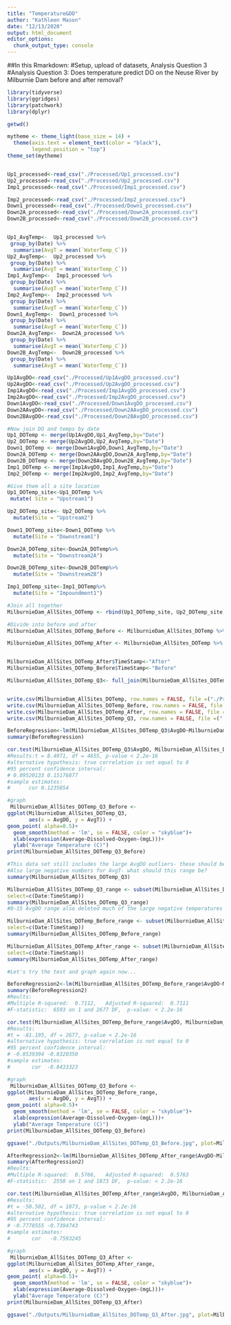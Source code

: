```yaml
---
title: "Temperature&DO"
author: "Kathleen Mason"
date: "12/13/2020"
output: html_document
editor_options: 
  chunk_output_type: console
---
```


##In this Rmarkdown:
#Setup, upload of datasets, Analysis Question 3
#Analysis Question 3: Does temperature predict DO on the Neuse River by Milburnie Dam before and after removal?



```r
library(tidyverse)
library(ggridges)
library(patchwork)
library(dplyr)

getwd()

mytheme <- theme_light(base_size = 14) +
  theme(axis.text = element_text(color = "black"), 
        legend.position = "top")
theme_set(mytheme)


Up1_processed<-read_csv("./Processed/Up1_processed.csv")
Up2_processed<-read_csv("./Processed/Up2_processed.csv")
Imp1_processed<-read_csv("./Processed/Imp1_processed.csv")

Imp2_processed<-read_csv("./Processed/Imp2_processed.csv")
Down1_processed<-read_csv("./Processed/Down1_processed.csv")
Down2A_processed<-read_csv("./Processed/Down2A_processed.csv")
Down2B_processed<-read_csv("./Processed/Down2B_processed.csv")


Up1_AvgTemp<-  Up1_processed %>%
 group_by(Date) %>%
  summarise(AvgT = mean(`WaterTemp_C`))
Up2_AvgTemp<-  Up2_processed %>%
 group_by(Date) %>%
  summarise(AvgT = mean(`WaterTemp_C`))
Imp1_AvgTemp<-  Imp1_processed %>%
 group_by(Date) %>%
  summarise(AvgT = mean(`WaterTemp_C`))
Imp2_AvgTemp<-  Imp2_processed %>%
 group_by(Date) %>%
  summarise(AvgT = mean(`WaterTemp_C`))
Down1_AvgTemp<-  Down1_processed %>%
 group_by(Date) %>%
  summarise(AvgT = mean(`WaterTemp_C`))
Down2A_AvgTemp<-  Down2A_processed %>%
 group_by(Date) %>%
  summarise(AvgT = mean(`WaterTemp_C`))
Down2B_AvgTemp<-  Down2B_processed %>%
 group_by(Date) %>%
  summarise(AvgT = mean(`WaterTemp_C`))

Up1AvgDO<-read_csv("./Processed/Up1AvgDO_processed.csv")
Up2AvgDO<-read_csv("./Processed/Up2AvgDO_processed.csv")
Imp1AvgDO<-read_csv("./Processed/Imp1AvgDO_processed.csv")
Imp2AvgDO<-read_csv("./Processed/Imp2AvgDO_processed.csv")
Down1AvgDO<-read_csv("./Processed/Down1AvgDO_processed.csv")
Down2AAvgDO<-read_csv("./Processed/Down2AAvgDO_processed.csv")
Down2BAvgDO<-read_csv("./Processed/Down2BAvgDO_processed.csv")

#Now join DO and temps by date
Up1_DOTemp <- merge(Up1AvgDO,Up1_AvgTemp,by="Date")
Up2_DOTemp <- merge(Up2AvgDO,Up2_AvgTemp,by="Date")
Down1_DOTemp <- merge(Down1AvgDO,Down1_AvgTemp,by="Date")
Down2A_DOTemp <- merge(Down2AAvgDO,Down2A_AvgTemp,by="Date")
Down2B_DOTemp <- merge(Down2BAvgDO,Down2B_AvgTemp,by="Date")
Imp1_DOTemp <- merge(Imp1AvgDO,Imp1_AvgTemp,by="Date")
Imp2_DOTemp <- merge(Imp2AvgDO,Imp2_AvgTemp,by="Date")

#Give them all a site location
Up1_DOTemp_site<-Up1_DOTemp %>% 
 mutate( Site = "Upstream1")

Up2_DOTemp_site<- Up2_DOTemp %>% 
  mutate(Site = "Upstream2")

Down1_DOTemp_site<-Down1_DOTemp %>% 
  mutate(Site = "Downstream1")

Down2A_DOTemp_site<-Down2A_DOTemp%>% 
  mutate(Site = "Downstream2A")

Down2B_DOTemp_site<-Down2B_DOTemp%>% 
  mutate(Site = "Downstream2B")

Imp1_DOTemp_site<-Imp1_DOTemp%>% 
  mutate(Site = "Impoundment1")

#Join all together
MilburnieDam_AllSites_DOTemp <- rbind(Up1_DOTemp_site, Up2_DOTemp_site, Down1_DOTemp_site, Down2A_DOTemp_site, Down2B_DOTemp_site, Imp1_DOTemp_site)

#Divide into before and after
MilburnieDam_AllSites_DOTemp_Before <- MilburnieDam_AllSites_DOTemp %>% filter(Date < as.Date("2017-09-21"))

MilburnieDam_AllSites_DOTemp_After <- MilburnieDam_AllSites_DOTemp %>% filter(Date > as.Date("2017-09-21"))


MilburnieDam_AllSites_DOTemp_After$TimeStamp<-"After"
MilburnieDam_AllSites_DOTemp_Before$TimeStamp<-"Before"

MilburnieDam_AllSites_DOTemp_Q3<- full_join(MilburnieDam_AllSites_DOTemp_After, MilburnieDam_AllSites_DOTemp_Before)


write.csv(MilburnieDam_AllSites_DOTemp, row.names = FALSE, file =("./Processed/MilburnieDam_AllSites_DOTemp_processed.csv"))
write.csv(MilburnieDam_AllSites_DOTemp_Before, row.names = FALSE, file =("./Processed/MilburnieDam_AllSites_DOTemp_Before_processed.csv"))
write.csv(MilburnieDam_AllSites_DOTemp_After, row.names = FALSE, file =("./Processed/MilburnieDam_AllSites_DOTemp_After_processed.csv"))
write.csv(MilburnieDam_AllSites_DOTemp_Q3, row.names = FALSE, file =("./Processed/MilburnieDam_AllSites_DOTemp_Q3_processed.csv"))


```

```r

BeforeRegression<-lm(MilburnieDam_AllSites_DOTemp_Q3$AvgDO~MilburnieDam_AllSites_DOTemp_Q3$AvgT)
summary(BeforeRegression)

cor.test(MilburnieDam_AllSites_DOTemp_Q3$AvgDO, MilburnieDam_AllSites_DOTemp_Q3$AvgT)
#Results:t = 8.4971, df = 4655, p-value < 2.2e-16
#alternative hypothesis: true correlation is not equal to 0
#95 percent confidence interval:
# 0.09520133 0.15176877
#sample estimates:
#      cor 0.1235854 

#graph
 MilburnieDam_AllSites_DOTemp_Q3_Before <-
ggplot(MilburnieDam_AllSites_DOTemp_Q3, 
       aes(x = AvgDO, y = AvgT)) + 
geom_point( alpha=0.5)+
  geom_smooth(method = 'lm', se = FALSE, color = "skyblue")+
  xlab(expression(Average~Dissolved~Oxygen~(mgL)))+
  ylab("Average Temperature (C)")
print(MilburnieDam_AllSites_DOTemp_Q3_Before)

#This data set still includes the large AvgDO outliers- these should be removed- make range 0-15 AvgDO again
#Also large negative numbers for AvgT- what should this range be?
summary(MilburnieDam_AllSites_DOTemp_Q3)

```

```r

MilburnieDam_AllSites_DOTemp_Q3_range <- subset(MilburnieDam_AllSites_DOTemp_Q3, AvgDO >= 0 & AvgDO  <= 15, 
select=c(Date:TimeStamp))
summary(MilburnieDam_AllSites_DOTemp_Q3_range)
#0-15 AvgDO range also deleted much of the large negative temperatures too

MilburnieDam_AllSites_DOTemp_Before_range <- subset(MilburnieDam_AllSites_DOTemp_Before, AvgDO >= 0 & AvgDO  <= 15, 
select=c(Date:TimeStamp))
summary(MilburnieDam_AllSites_DOTemp_Before_range)

MilburnieDam_AllSites_DOTemp_After_range <- subset(MilburnieDam_AllSites_DOTemp_After, AvgDO >= 0 & AvgDO  <= 15, 
select=c(Date:TimeStamp))
summary(MilburnieDam_AllSites_DOTemp_After_range)

#Let's try the test and graph again now...

```

```r
BeforeRegression2<-lm(MilburnieDam_AllSites_DOTemp_Before_range$AvgDO~MilburnieDam_AllSites_DOTemp_Before_range$AvgT)
summary(BeforeRegression2)
#Reults:
#Multiple R-squared:  0.7112,	Adjusted R-squared:  0.7111 
#F-statistic:  6593 on 1 and 2677 DF,  p-value: < 2.2e-16

cor.test(MilburnieDam_AllSites_DOTemp_Before_range$AvgDO, MilburnieDam_AllSites_DOTemp_Before_range$AvgT)
#Results:
#t = -81.195, df = 2677, p-value < 2.2e-16
#alternative hypothesis: true correlation is not equal to 0
#95 percent confidence interval:
# -0.8539304 -0.8320350
#sample estimates:
#       cor  -0.8433323 

#graph
 MilburnieDam_AllSites_DOTemp_Q3_Before <-
ggplot(MilburnieDam_AllSites_DOTemp_Before_range, 
       aes(x = AvgDO, y = AvgT)) + 
geom_point( alpha=0.5)+
  geom_smooth(method = 'lm', se = FALSE, color = "skyblue")+
  xlab(expression(Average~Dissolved~Oxygen~(mgL)))+
  ylab("Average Temperature (C)")
print(MilburnieDam_AllSites_DOTemp_Q3_Before)

ggsave("./Outputs/MilburnieDam_AllSites_DOTemp_Q3_Before.jpg", plot=MilburnieDam_AllSites_DOTemp_Q3_Before, width =10, height=6, units="in", dpi=300)


```

```r
AfterRegression2<-lm(MilburnieDam_AllSites_DOTemp_After_range$AvgDO~MilburnieDam_AllSites_DOTemp_After_range$AvgT)
summary(AfterRegression2)
#Reults:
#Multiple R-squared:  0.5766,	Adjusted R-squared:  0.5763 
#F-statistic:  2550 on 1 and 1873 DF,  p-value: < 2.2e-16

cor.test(MilburnieDam_AllSites_DOTemp_After_range$AvgDO, MilburnieDam_AllSites_DOTemp_After_range$AvgT)
#Results:
#t = -50.502, df = 1873, p-value < 2.2e-16
#alternative hypothesis: true correlation is not equal to 0
#95 percent confidence interval:
# -0.7778555 -0.7394743
#sample estimates:
#       cor   -0.7593245 

#graph
 MilburnieDam_AllSites_DOTemp_Q3_After <-
ggplot(MilburnieDam_AllSites_DOTemp_After_range, 
       aes(x = AvgDO, y = AvgT)) + 
geom_point( alpha=0.5)+
  geom_smooth(method = 'lm', se = FALSE, color = "skyblue")+
  xlab(expression(Average~Dissolved~Oxygen~(mgL)))+
  ylab("Average Temperature (C)")
print(MilburnieDam_AllSites_DOTemp_Q3_After)

ggsave("./Outputs/MilburnieDam_AllSites_DOTemp_Q3_After.jpg", plot=MilburnieDam_AllSites_DOTemp_Q3_After, width =10, height=6, units="in", dpi=300)

```

